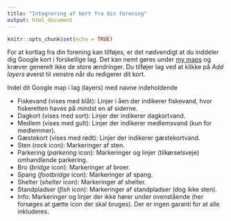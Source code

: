 ```yaml
---
title: "Integrering af kort fra din forening"
output: html_document
---
```


```r
knitr::opts_chunk$set(echo = TRUE)
```

For at kortlag fra din forening kan tilføjes, er det nødvendigt at du inddeler dig Google kort i forskellige lag. Det kan nemt gøres under [my maps](https://www.google.com/maps/d/u/0/) og kræver generelt ikke de store ændringer. Du tilføjer lag ved at klikke på *Add layers* øverst til venstre når du redigerer dit kort.

Indel dit Google map i lag (layers) med navne indeholdende

* Fiskevand (vises med blåt): Linjer i åen der indikerer fiskevand, hvor fiskeretten haves på mindst en af siderne. 
* Dagkort (vises med sort): Linjer der indikerer dagkortvand.
* Medlem (vises med gult): Linjer der indikerer medlemsvand (kun for medlemmer).
* Gæstekort (vises med rødt): Linjer der indikerer gæstekortvand.
* Sten (*rock* icon): Markeringer af sten.
* Parkering (*parkering* icon): Markeringer og linjer (tilkørselsveje) omhandlende parkering.
* Bro (*bridge* icon): Markeringer af broer.
* Spang (*footbridge* icon): Markeringer af spang.
* Shelter (*shelter* icon): Markeringer af shelter.
* Standpladser (*fish* icon): Markeringer af standpladser (dog ikke sten).
* Info: Markeringer og linjer der ikke hører under ovenstående (her forsøges at gætte icon der skal bruges). Der er ingen garanti for at alle inkluderes.